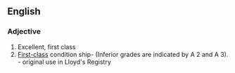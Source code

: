 {{see|a1|A-1}}
==English==

===Adjective===
{{en-adj|-}}
#Excellent, first class
#[[First-class]] condition ship- (Inferior grades are indicated by A 2 and A 3). - original use in Lloyd's Registry

{{wikipediapar|A1}}